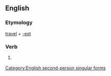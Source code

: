 ==English==

===Etymology===
[[travel]] + [[-est]]

===Verb===
{{infl|en|verb form}}

# {{archaic}} {{form of|Second-person singular simple present form of|travel}}

[[Category:English second-person singular forms]]